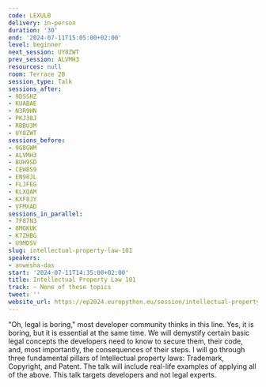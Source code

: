 ```yaml
---
code: LEXULB
delivery: in-person
duration: '30'
end: '2024-07-11T15:05:00+02:00'
level: beginner
next_session: UY8ZWT
prev_session: ALVMH3
resources: null
room: Terrace 2B
session_type: Talk
sessions_after:
- 9DSSHZ
- KUABAE
- N3R9HN
- PKJ38J
- RBBU3M
- UY8ZWT
sessions_before:
- 9G8GWM
- ALVMH3
- BUH9SD
- CEW8S9
- EN98JL
- FLJFEG
- KLXQAM
- KXF8JY
- VFMXAD
sessions_in_parallel:
- 7F87N3
- 8MGKUK
- K7ZHBG
- U9MDSV
slug: intellectual-property-law-101
speakers:
- anwesha-das
start: '2024-07-11T14:35:00+02:00'
title: Intellectual Property Law 101
track: ~ None of these topics
tweet: ''
website_url: https://ep2024.europython.eu/session/intellectual-property-law-101
---
```


"Oh, legal is boring," most developer community thinks in this line. Yes, it is boring, but it is essential at the same time. We will demystify certain basic legal concepts the developers need to know to secure them, their code, and, most importantly, the consequences of their steps. I will go through three fundamental pillars of Intellectual property laws: Trademark, Copyright, and Patent. The talk will include real-life examples of applying all of the above. This talk targets developers and not legal experts.
